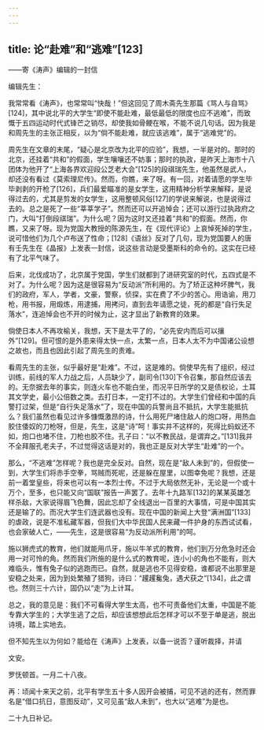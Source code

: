 ```yaml
---
---
---
```

title: 论“赴难”和“逃难”[123]
---




——寄《涛声》编辑的一封信

编辑先生：

我常常看《涛声》，也常常叫“快哉！”但这回见了周木斋先生那篇《骂人与自骂》[124]，其中说北平的大学生“即使不能赴难，最低最低的限度也应不逃难”，而致慨于五四运动时代式锋芒之销尽，却使我如骨鲠在喉，不能不说几句话。因为我是和周先生的主张正相反，以为“倘不能赴难，就应该逃难”，属于“逃难党”的。

周先生在文章的末尾，“疑心是北京改为北平的应验”，我想，一半是对的。那时的北京，还挂着“共和”的假面，学生嚷嚷还不妨事；那时的执政，是昨天上海市十八团体为他开了“上海各界欢迎段公芝老大会”[125]的段祺瑞先生，他虽然是武人，却还没有看过《莫索理尼传》。然而，你瞧，来了呀。有一回，对着请愿的学生毕毕剥剥的开枪了[126]，兵们最爱瞄准的是女学生，这用精神分析学来解释，是说得过去的，尤其是剪发的女学生，这用整顿风俗[127]的学说来解说，也是说得过去的。总之是死了一些“莘莘学子”。然而还可以开追悼会；还可以游行过执政府之门，大叫“打倒段祺瑞”。为什么呢？因为这时又还挂着“共和”的假面。然而，你瞧，又来了呀。现为党国大教授的陈源先生，在《现代评论》上哀悼死掉的学生，说可惜他们为几个卢布送了性命；[128]《语丝》反对了几句，现为党国要人的唐有壬先生在《晶报》上发表一封信，说这些言动是受墨斯科的命令的。这实在已经有了北平气味了。

后来，北伐成功了，北京属于党国，学生们就都到了进研究室的时代，五四式是不对了。为什么呢？因为这是很容易为“反动派”所利用的。为了矫正这种坏脾气，我们的政府，军人，学者，文豪，警察，侦探，实在费了不少的苦心。用诰谕，用刀枪，用书报，用煅炼，用逮捕，用拷问，直到去年请愿之徒，死的都是“自行失足落水”，连追悼会也不开的时候为止，这才显出了新教育的效果。

倘使日本人不再攻榆关，我想，天下是太平了的，“必先安内而后可以攘外”[129]。但可恨的是外患来得太快一点，太繁一点，日本人太不为中国诸公设想之故也，而且也因此引起了周先生的责难。

看周先生的主张，似乎最好是“赴难”。不过，这是难的。倘使早先有了组织，经过训练，前线的军人力战之后，人员缺少了，副司令[130]下令召集，那自然应该去的。无奈据去年的事实，则连火车也不能白坐，而况平日所学的又是债权论，土耳其文学史，最小公倍数之类。去打日本，一定打不过的。大学生们曾经和中国的兵警打过架，但是“自行失足落水”了，现在中国的兵警尚且不抵抗，大学生能抵抗么？我们虽然也看见过许多慷慨激昂的诗，什么用死尸堵住敌人的炮口呀，用热血胶住倭奴的刀枪呀，但是，先生，这是“诗”呵！事实并不这样的，死得比蚂蚁还不如，炮口也堵不住，刀枪也胶不住。孔子曰：“以不教民战，是谓弃之。”[131]我并不全拜服孔老夫子，不过觉得这话是对的，我也正是反对大学生“赴难”的一个。

那么，“不逃难”怎样呢？我也是完全反对。自然，现在是“敌人未到”的，但假使一到，大学生们将赤手空拳，骂贼而死呢，还是躲在屋里，以图幸免呢？我想，还是前一着堂皇些，将来也可以有一本烈士传。不过于大局依然无补，无论是一个或十万个，至多，也只能又向“国联”报告一声罢了。去年十九路军[132]的某某英雄怎样杀敌，大家说得眉飞色舞，因此忘却了全线退出一百里的大事情，可是中国其实还是输了的。而况大学生们连武器也没有。现在中国的新闻上大登“满洲国”[133]的虐政，说是不准私藏军器，但我们大中华民国人民来藏一件护身的东西试试看，也会家破人亡，——先生，这是很容易“为反动派所利用”的呵。

施以狮虎式的教育，他们就能用爪牙，施以牛羊式的教育，他们到万分危急时还会用一对可怜的角。然而我们所施的是什么式的教育呢，连小小的角也不能有，则大难临头，惟有兔子似的逃跑而已。自然，就是逃也不见得安稳，谁都说不出那里是安稳之处来，因为到处繁殖了猎狗，诗曰：“趯趯毚兔，遇犬获之”[134]，此之谓也。然则三十六计，固仍以“走”为上计耳。

总之，我的意见是：我们不可看得大学生太高，也不可责备他们太重，中国是不能专靠大学生的；大学生逃了之后，却应该想想此后怎样才可以不至于单是逃，脱出诗境，踏上实地去。

但不知先生以为何如？能给在《涛声》上发表，以备一说否？谨听裁择，并请

文安。

罗怃顿首。一月二十八夜。

再：顷闻十来天之前，北平有学生五十多人因开会被捕，可见不逃的还有，然而罪名是“借口抗日，意图反动”，又可见虽“敌人未到”，也大以“逃难”为是也。

二十九日补记。